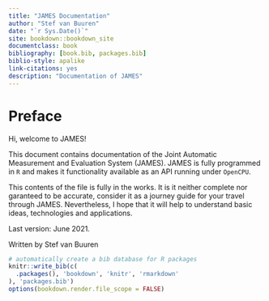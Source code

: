 ```yaml
--- 
title: "JAMES Documentation"
author: "Stef van Buuren"
date: "`r Sys.Date()`"
site: bookdown::bookdown_site
documentclass: book
bibliography: [book.bib, packages.bib]
biblio-style: apalike
link-citations: yes
description: "Documentation of JAMES"
---
```


# Preface {-}

Hi, welcome to JAMES!

This document contains documentation of the Joint Automatic Measurement and Evaluation System (JAMES). JAMES is fully programmed in `R` and makes it functionality available as an API running under `OpenCPU`.

This contents of the file is fully in the works. It is it neither complete nor garanteed to be accurate, consider it as a journey guide for your travel through JAMES. Nevertheless, I hope that it will help to understand basic ideas, technologies and applications.

Last version: June 2021.

Written by Stef van Buuren

```r
# automatically create a bib database for R packages
knitr::write_bib(c(
  .packages(), 'bookdown', 'knitr', 'rmarkdown'
), 'packages.bib')
options(bookdown.render.file_scope = FALSE)
```

